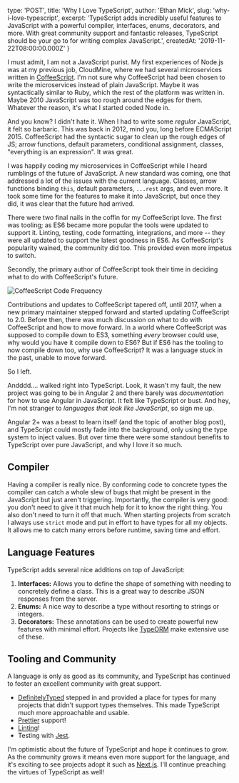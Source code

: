 
  type: 'POST',
  title: 'Why I Love TypeScript',
  author: 'Ethan Mick',
  slug: 'why-i-love-typescript',
  excerpt: 'TypeScript adds incredibly useful features to JavaScript with a powerful compiler, interfaces, enums, decorators, and more. With great community support and fantastic releases, TypeScript should be your go to for writing complex JavaScript.',
  createdAt: '2019-11-22T08:00:00.000Z'
}


I must admit, I am not a JavaScript purist. My first experiences of
Node.js was at my previous job, CloudMine, where we had several
microservices written in [CoffeeScript](https://coffeescript.org/). I'm
not sure why CoffeeScript had been chosen to write the microservices
instead of plain JavaScript. Maybe it was syntactically similar to Ruby,
which the rest of the platform was written in. Maybe 2010 JavaScript was
too rough around the edges for them. Whatever the reason, it's what I
started coded Node in.

And you know? I didn't hate it. When I had to write some *regular*
JavaScript, it felt so barbaric. This was back in 2012, mind you, long
before ECMAScript 2015. CoffeeScript had the syntactic sugar to clean up
the rough edges of JS; arrow functions, default parameters, conditional
assignment, classes, "everything is an expression". It was great.

I was happily coding my microservices in CoffeeScript while I heard
rumblings of the future of JavaScript. A new standard was coming, one
that addressed a lot of the issues with the current language. Classes,
arrow functions binding `this`, default parameters, `...rest` args, and
even more. It took some time for the features to make it into
JavaScript, but once they did, it was clear that the future had arrived.

There were two final nails in the coffin for my CoffeeScript love. The
first was tooling; as ES6 became more popular the tools were updated to
support it. Linting, testing, code formatting, integrations, and more --
they were all updated to support the latest goodness in ES6. As
CoffeeScript's popularity wained, the community did too. This provided
even more impetus to switch.

Secondly, the primary author of CoffeeScript took their time in deciding
what to do with CoffeeScript\'s future.

![CoffeeScript Code
Frequency](/content/images/2019/10/image.png)

Contributions and updates to CoffeeScript tapered off, until 2017, when
a new primary maintainer stepped forward and started updating
CoffeeScript to 2.0. Before then, there was much discussion on what to
do with CoffeeScript and how to move forward. In a world where
CoffeeScript was supposed to compile down to ES3, something *every*
browser could use, why would you have it compile down to ES6? But if ES6
has the tooling to now compile down too, why use CoffeeScript? It was a
language stuck in the past, unable to move forward.

So I left.

Andddd.... walked right into TypeScript. Look, it wasn't my fault, the
new project was going to be in Angular 2 and there barely was
*documentation* for how to use Angular in JavaScript. It felt like
TypeScript or bust. And hey, I'm not stranger to *languages that look
like JavaScript*, so sign me up.

Angular 2+ was a beast to learn itself (and the topic of another blog
post), and TypeScript could mostly fade into the background, only using
the type system to inject values. But over time there were some standout
benefits to TypeScript over pure JavaScript, and why I love it so much.

Compiler
--------

Having a compiler is really nice. By conforming code to concrete types
the compiler can catch a whole slew of bugs that might be present in the
JavaScript but just aren\'t triggering. Importantly, the compiler is
very good: you don't need to give it that much help for it to know the
right thing. You also don't need to turn it off that much. When
starting projects from scratch I always use `strict` mode and put in
effort to have types for all my objects. It allows me to catch many
errors before runtime, saving time and effort.

Language Features
-----------------

TypeScript adds several nice additions on top of JavaScript:

1.  **Interfaces:** Allows you to define the shape of something with
    needing to concretely define a class. This is a great way to
    describe JSON responses from the server.
2.  **Enums:** A nice way to describe a type without resorting to
    strings or integers.
3.  **Decorators:** These annotations can be used to create powerful new
    features with minimal effort. Projects like
    [TypeORM](https://github.com/typeorm/typeorm) make extensive use of
    these.

Tooling and Community
---------------------

A language is only as good as its community, and TypeScript has
continued to foster an excellent community with great support.

-   [DefinitelyTyped](https://github.com/DefinitelyTyped/DefinitelyTyped)
    stepped in and provided a place for types for many projects that
    didn\'t support types themselves. This made TypeScript much more
    approachable and usable.
-   [Prettier](https://prettier.io/) support!
-   [Linting](https://palantir.github.io/tslint/)!
-   Testing with [Jest](https://jestjs.io/docs/en/getting-started).

I'm optimistic about the future of TypeScript and hope it continues to
grow. As the community grows it means even more support for the
language, and it's exciting to see projects adopt it such as
[Next.js](https://github.com/zeit/next.js). I'll continue preaching the
virtues of TypeScript as well!
